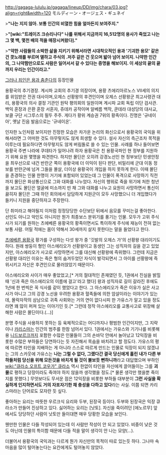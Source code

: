 http://gagaga-lululu.jp/gagaga/lineup/DD/img/chara/03.jpg?align=right&width=120
モルディーン・オージェス・ギュネイ

>'''"나는 지지 않아. 보통 인간의 비열한 힘을 얼마든지 보여주지."'''

>'''"[wiki:"트레이즈 크슈리나다" 나를 위해서 지금까지 16,512명의 용사가 죽었고 나는 그 몇 백, 몇천 배의 적을 매장시켜왔다]."'''

>'''"약한 사람들의 소박한 삶을 지키기 위해서라면 시대착오적인 용과 '기괴한 용모' 같은 건 콧노래를 부르며 멸하고 주식의 .저주 같은 건 웃으며 밟아 넘어 보이지. 나약한 인간의, 그 나약함만으로도 사람은 일어서서 갈 수 있다는 증명을 해보이지. 이 세상의 끝의 끝까지 우리는 인간이라고."'''

[[그러나 죄인은 용과 춤춘다]]의 등장인물

용황국의 추기경장. 계시파 교회의 추기경 의장이며, 용황 츠에리아르노스 VII세의 의지를 위임받은 전권 대사이며,오제스 선황왕의 후견인이며 오제스 선황왕군 최고사령관 대리, 용황국의 의사 결정 기관인 원탁 평의회의 일원이며 계시파 교회 독립 이단 검사관. 백익 훈장과 은환 훈장 서훈자, 쥬데카 공작이며 알베름 백작, 쿤데라 대성당의 대사교, 보클 구단 시그루스의 필두 주주. 게다가 황위 계승권 7위의 황족이다. 진명은 '규네이아', 옛날 진음 발음으로는 '규네이온'.

인자한 노인처럼 보이지만 진정한 모습은 차가운 논리의 화신으로서 용황국의 국익을 위해서라면 그 어떠한 것도 아무렇지도 않게 희생할 수 있다. 설사 자신의 측근조차 목적을 이루는데 필요하다면 아무렇지도 않게 버림돌로 쓸 수 있는 인물. 사례를 하나 들어보면 용황국 주변 나라에 쿠데타가 일어나려 하자 용황국은 친 용황국파인 현 정부를 지원하기 위해 요원 몇명을 파견한다. 하지만 몰딘은 오히려 강경노선인 현 정부보단 민생안정을 최우선으로 내건 반란군 쪽이 용황국에 더 이익이 된다 판단, 비밀리에 군대 이동 정보를 반란군에 넘겨 그들을 몰살, 더이상 용황국이 개입을 하지 못하게 한다. 이때 몰딘을 존경하는 인물 한명이 거기에 포함되어 있었는데 그 인물이 폭격으로 사망하기 직전까지 몰딘은 화상통신으로 그와 대화를 나누었다. 자신의 행위로 죽을 위기에 처한 청년을 보고도 몰딘은 얼굴에 미소까지 띤 채 그와 대화를 나누고 요원이 사망하면서 통신이 끓히자 몰딘은 그때 하던 회의에서 담담하게 지원군이 모두 사망했으니 더 개입했다가 들키니 지원을 중단하자고 주장한다. 

단 취미라고 해야될지 이처럼 정정당당한 수단보단 뒤에서 음모를 꾸미는걸 좋아한다. 선인도 아니고 악인도 아니지만 뭔가 최종보스 분위기를 풍기는 인물. 모두가 고위 주식사가 되기를 원하는 츠에베른 용황국의 황족이면서도 특이하게 주식에 재능이 전혀 없는 보통 사람. 어릴 적에는 몸이 약해서 30세까지 살지 못한다는 말을 들었다고 한다. 

[[츠에베른 용황국]] 황가를 구성하는 다섯 왕가 중 '깃발의 오제스 가'의 선황왕 대리이기도 하다. 원래 쌍둥이 형인 아스에리오가 선황왕이고 동생인 그는 성직자의 길을 걷고 있었지만, 아스에리오가 사고로 사망하면서 그를 대신해 선황왕에 즉위했다. 그런데 지금은 선황왕 대리인 이유는 죽은 형의 숨겨두었던 자식이 발각되면서 그 아이를 선황왕에 즉위시키고 자신은 후견인으로 물러앉았기 때문이다.

아스에리오와 사이가 매우 좋았었고,[* 거의 절대적인 존재였던 듯, 1권에서 진실을 밝힐 때 '신과 죽은 아스에리오의 이름에 걸고'라고 했다] 왕과 성직자로 길이 갈라진 후에도 1년에 한 번씩은 꼭 식사를 같이 했었다고 한다. 그 아스에리오가 죽은 이유가 실은 사고사가 아니고 그의 강경 노선을 우려한 용황과 혈족들에 의한 암살이라는 이야기가 있는데, 몰락자작의 삼남으로 귀족 사회와는 거의 연이 없다시피 한 가유스가 알고 있을 정도라면 꽤 많이 퍼져 있는 이야기인 듯.[* 그런데 정작 아스에리오를 교통사고로 위장해 살해한 사람은 몰딘이다.(...)] 

분명 주식을 사용하지 못하는 등 육체적으로는 어디까지나 평범한 인간이지만, 그 지략이나 [[카리스마]]는 인간의 범주를 한참 넘어서 있다. 1권에서는 가유스와 기기나를 비롯해 용 [[니드보르크]]까지 포함한 수많은 인물들이 그의 손바닥 안에서 놀아났고 12익장을 비롯한 수많은 부하들은 당연하다는 듯 자진해서 목숨을 바치려고 할 정도다. 가유스의 평에 따르면 타인을 지배하는 게 아니라 스스로 따르게 만드는 인물로 익장이 되지 않겠냐는 그의 스카웃에 가유스는 '''나는 그럴 수 없다, 그랬다간 결국 당신에게 홀린 내가 다른 부하들처럼 당신을 위해 모든것을 바치게 될 것이 불보듯 뻔하니까'''라고 대답했으며 부하인 [[wiki:"큐라소 오프트 코우가" 큐라소]] 역시 한없이 타인을 자신에게 끌어들이는 그를 '''괴물'''로 평하고 당장이라도 죽여야 하지 않을까 생각했을 정도.[* 물론 생각만 했을뿐 죽이지를 못했다.] 무엇보다도 무서운 점은 12익장을 비롯한 부하들 대부분이 '''그런 사실을 확실하게 인지하면서도 거의 자포자기한 채 충성을 다하고 있다'''라는 사실. 이쯤 되면 카리스마라는 단어로도 모자란 듯 싶다.

좋아하는 요리는 따뜻한 우르크식 요리와 두부, 된장국 등이다. 두부와 된장국은 익장 큐라소가 만들어 진상하고 있다. 싫어하는 요리는 [낫토]. 자신을 죽이려던 [에노르무] 앞에서도 당당하던 사람이 낫토만 들이대면 매우 당황한 모습을 보인다.  

웬만한 인물은 다들 작성되어 있는데 이 사람만 작성이 안 되고 있었다. 비중이 낮은 것도 아닌데 인물의 특이함 때문에 다들 적을 말이 생각이 안 나는 모양(...). 

더불어서 용황국의 국익과는 다르게 뭔가 자신만의 목적이 따로 있는듯 하다. 그나마 속마음을 많이 털어놓는다는 요칸에게도 털어놓지 않았다.
